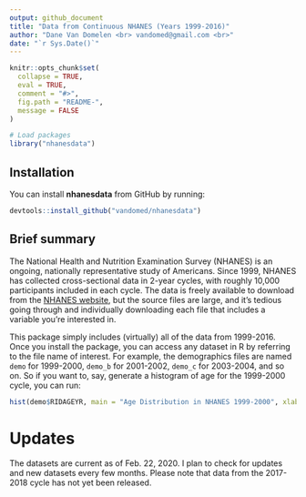 ```yaml
---
output: github_document
title: "Data from Continuous NHANES (Years 1999-2016)"
author: "Dane Van Domelen <br> vandomed@gmail.com <br>"
date: "`r Sys.Date()`"
---
```


<!-- README.md is generated from README.Rmd. Please edit that file -->


```r

knitr::opts_chunk$set(
  collapse = TRUE,
  eval = TRUE,
  comment = "#>",
  fig.path = "README-",
  message = FALSE
)

# Load packages
library("nhanesdata")
```


## Installation

You can install **nhanesdata** from GitHub by running:

```r
devtools::install_github("vandomed/nhanesdata")
```


## Brief summary

The National Health and Nutrition Examination Survey (NHANES) is an ongoing, nationally representative study of Americans. Since 1999, NHANES has collected cross-sectional data in 2-year cycles, with roughly 10,000 participants included in each cycle. The data is freely available to download from the [NHANES website](https://wwwn.cdc.gov/nchs/nhanes/continuousnhanes/default.aspx?BeginYear=1999), but the source files are large, and it's tedious going through and individually downloading each file that includes a variable you're interested in. 

This package simply includes (virtually) all of the data from 1999-2016. Once you install the package, you can access any dataset in R by referring to the file name of interest. For example, the demographics files are named `demo` for 1999-2000, `demo_b` for 2001-2002, `demo_c` for 2003-2004, and so on. So if you want to, say, generate a histogram of age for the 1999-2000 cycle, you can run:

```r
hist(demo$RIDAGEYR, main = "Age Distribution in NHANES 1999-2000", xlab = "Age (years)")
```


# Updates

The datasets are current as of Feb. 22, 2020. I plan to check for updates and new datasets every few months. Please note that data from the 2017-2018 cycle has not yet been released.
